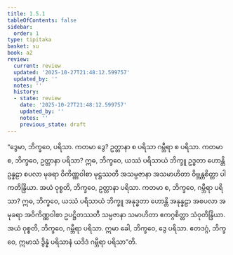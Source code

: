 ```yaml
---
title: 1.5.1
tableOfContents: false
sidebar:
  order: 1
type: tipitaka
basket: su
book: a2
review:
  current: review
  updated: '2025-10-27T21:48:12.599757'
  updated_by: ''
  notes: ''
  history:
  - state: review
    date: '2025-10-27T21:48:12.599757'
    updated_by: ''
    notes: ''
    previous_state: draft
---
```



<ReviewStatus review={frontmatter.review} showDetails={true} />

<HypothesisAnnotation frontmatter={frontmatter} />

<DynamicBreadcrumb />

<Division number="43" book="a2" e="ch" v="15" p="70">

<Paragraph number="106" book="a2">
“ဒွေမာ, ဘိက္ခဝေ, ပရိသာ. ကတမာ ဒွေ? ဥတ္တာနာ စ ပရိသာ ဂမ္ဘီရာ စ ပရိသာ. ကတမာ စ, ဘိက္ခဝေ, ဥတ္တာနာ ပရိသာ? ဣဓ, ဘိက္ခဝေ, ယဿံ ပရိသာယံ ဘိက္ခူ ဥဒ္ဓတာ ဟောန္တိ ဥန္နဠာ စပလာ မုခရာ ဝိကိဏ္ဏဝါစာ မုဋ္ဌဿတီ အသမ္ပဇာနာ အသမာဟိတာ ဝိဗ္ဘန္တစိတ္တာ ပါကတိန္ဒြိယာ. အယံ ဝုစ္စတိ, ဘိက္ခဝေ, ဥတ္တာနာ ပရိသာ.
</Paragraph>

<Paragraph number="107" book="a2">
ကတမာ စ, ဘိက္ခဝေ, ဂမ္ဘီရာ ပရိသာ? ဣဓ, ဘိက္ခဝေ, ယဿံ ပရိသာယံ ဘိက္ခူ အနုဒ္ဓတာ ဟောန္တိ အနုန္နဠာ အစပလာ အမုခရာ အဝိကိဏ္ဏဝါစာ ဥပဋ္ဌိတဿတီ သမ္ပဇာနာ သမာဟိတာ ဧကဂ္ဂစိတ္တာ သံဝုတိန္ဒြိယာ. အယံ ဝုစ္စတိ, ဘိက္ခဝေ, ဂမ္ဘီရာ ပရိသာ. ဣမာ ခေါ, ဘိက္ခဝေ, ဒွေ ပရိသာ. ဧတဒဂ္ဂံ, ဘိက္ခဝေ, ဣမာသံ ဒွိန္နံ ပရိသာနံ ယဒိဒံ ဂမ္ဘီရာ ပရိသာ”တိ.
</Paragraph>
</Division>